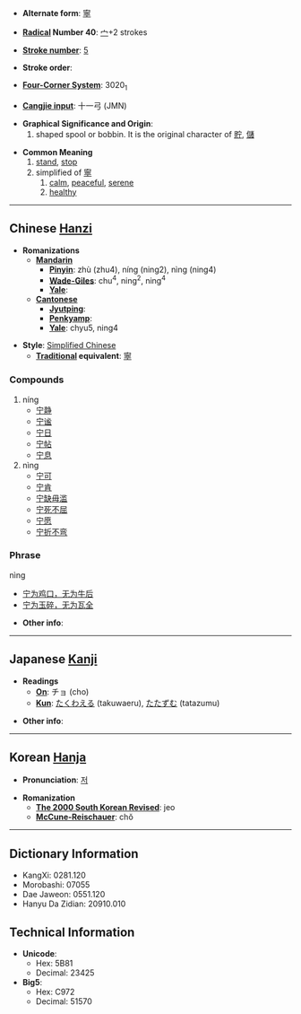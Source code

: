 * '''Alternate form''': [[寧]]

* '''[[Wiktionary:Chinese radical index| Radical]] Number 40''': [[Wiktionary:Chinese radical index 宀|宀]]+2 strokes

* '''[[Wiktionary:Chinese total strokes index|Stroke number]]''': [[Wiktionary:Chinese total strokes index 5|5]]

* '''Stroke order''': 

* '''[[Wiktionary:Chinese four corner index|Four-Corner System]]''': 3020<sub>1</sub>

* '''[[Wiktionary:Chinese Cangjie index|Cangjie input]]''': 十一弓 (JMN)

* '''Graphical Significance and Origin''': 
*#shaped spool or bobbin. It is the original character of [[貯]], [[儲]]

* '''Common Meaning'''
*# [[stand]], [[stop]]
*#simplified of [[寧]]
*## [[calm]], [[peaceful]], [[serene]]
*## [[healthy]]

----

== Chinese [[Hanzi]] ==

* '''Romanizations'''
** '''[[Mandarin]]'''
*** '''[[Pinyin]]''': zhù (zhu4), níng (ning2), nìng (ning4)
*** '''[[Wade-Giles]]''': chu<sup>4</sup>, ning<sup>2</sup>,  ning<sup>4</sup>
*** '''[[Yale]]''': 
** '''[[Cantonese]]'''
*** '''[[Jyutping]]''':
*** '''[[Penkyamp]]''': 
*** '''[[Yale]]''': chyu5, ning4 

* '''Style''': [[Simplified Chinese]] 
** '''[[Traditional Chinese|Traditional]] equivalent''': [[寧]]

===Compounds===
#níng
#*[[宁静]] 
#*[[宁谧]]
#*[[宁日]]
#*[[宁帖]]
#*[[宁息]]
#nìng
#*[[宁可]]
#*[[宁肯]]
#*[[宁缺毋滥]]
#*[[宁死不屈]]
#*[[宁愿]]
#*[[宁折不弯]]

===Phrase===
nìng
*[[宁为鸡口，无为牛后]]
*[[宁为玉碎，无为瓦全]]

* '''Other info''': 

----

== Japanese [[Kanji]] ==

* '''Readings'''
** '''[[On]]''': チョ (cho)
** '''[[Kun]]''': [[たくわえる]] (takuwaeru), [[たたずむ]] (tatazumu)

* '''Other info''':  

----

== Korean [[Hanja]] ==

* '''Pronunciation''': [[저]]

* '''Romanization'''
** '''[[The 2000 South Korean Revised Romanization|The 2000 South Korean Revised]]''': jeo
** '''[[McCune-Reischauer]]''': chŏ

----

== Dictionary Information ==

* KangXi: 0281.120
* Morobashi: 07055
* Dae Jaweon: 0551.120
* Hanyu Da Zidian: 20910.010

== Technical Information ==

* '''Unicode''':
** Hex: 5B81
** Decimal: 23425
* '''Big5''':
** Hex: C972
** Decimal: 51570